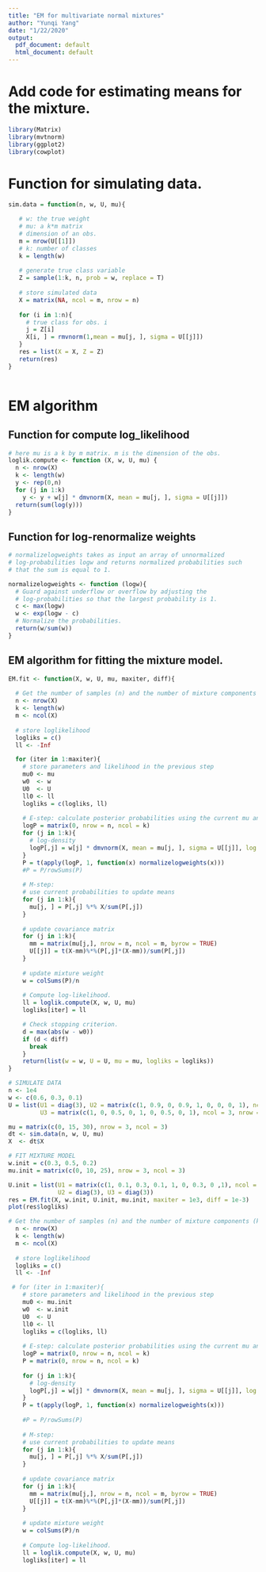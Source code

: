 ```yaml
---
title: "EM for multivariate normal mixtures"
author: "Yunqi Yang"
date: "1/22/2020"
output:
  pdf_document: default
  html_document: default
---
```


# Add code for estimating means for the mixture. 

```r
library(Matrix)
library(mvtnorm)
library(ggplot2)
library(cowplot)
```


# Function for simulating data.

```r
sim.data = function(n, w, U, mu){

   # w: the true weight
   # mu: a k*m matrix 
   # dimension of an obs. 
   m = nrow(U[[1]])
   # k: number of classes
   k = length(w)
   
   # generate true class variable  
   Z = sample(1:k, n, prob = w, replace = T)  
    
   # store simulated data
   X = matrix(NA, ncol = m, nrow = n)
   
   for (i in 1:n){
     # true class for obs. i 
     j = Z[i]
     X[i, ] = rmvnorm(1,mean = mu[j, ], sigma = U[[j]])
   }
   res = list(X = X, Z = Z)
   return(res)
}
                  
```


# EM algorithm 

## Function for compute log_likelihood

```r

# here mu is a k by m matrix. m is the dimension of the obs. 
loglik.compute <- function (X, w, U, mu) {
  n <- nrow(X)
  k <- length(w)
  y <- rep(0,n)
  for (j in 1:k)
    y <- y + w[j] * dmvnorm(X, mean = mu[j, ], sigma = U[[j]])
  return(sum(log(y)))
}

```


## Function for log-renormalize weights
```r

# normalizelogweights takes as input an array of unnormalized
# log-probabilities logw and returns normalized probabilities such
# that the sum is equal to 1.

normalizelogweights <- function (logw){
  # Guard against underflow or overflow by adjusting the
  # log-probabilities so that the largest probability is 1.
  c <- max(logw)
  w <- exp(logw - c)
  # Normalize the probabilities.
  return(w/sum(w))
}

```



## EM algorithm for fitting the mixture  model.
```r

EM.fit <- function(X, w, U, mu, maxiter, diff){
  
  # Get the number of samples (n) and the number of mixture components (k)
  n <- nrow(X)
  k <- length(w)
  m <- ncol(X)
  
  # store loglikelihood
  logliks = c()
  ll <- -Inf

  for (iter in 1:maxiter){
    # store parameters and likelihood in the previous step 
    mu0 <- mu
    w0  <- w
    U0  <- U
    ll0 <- ll 
    logliks = c(logliks, ll)
  
    # E-step: calculate posterior probabilities using the current mu and sigmas
    logP = matrix(0, nrow = n, ncol = k)
    for (j in 1:k){
      # log-density 
      logP[,j] = w[j] * dmvnorm(X, mean = mu[j, ], sigma = U[[j]], log = TRUE)
    }
    P = t(apply(logP, 1, function(x) normalizelogweights(x)))
    #P = P/rowSums(P)   
  
    # M-step: 
    # use current probabilities to update means
    for (j in 1:k){
      mu[j, ] = P[,j] %*% X/sum(P[,j])
    }
    
    # update covariance matrix 
    for (j in 1:k){
      mm = matrix(mu[j,], nrow = n, ncol = m, byrow = TRUE)
      U[[j]] = t(X-mm)%*%(P[,j]*(X-mm))/sum(P[,j])
    }
  
    # update mixture weight
    w = colSums(P)/n
    
    # Compute log-likelihood.
    ll = loglik.compute(X, w, U, mu)
    logliks[iter] = ll

    # Check stopping criterion.
    d = max(abs(w - w0))
    if (d < diff)
      break
    }
    return(list(w = w, U = U, mu = mu, logliks = logliks))
}

```


```r

# SIMULATE DATA
n <- 1e4
w <- c(0.6, 0.3, 0.1)
U = list(U1 = diag(3), U2 = matrix(c(1, 0.9, 0, 0.9, 1, 0, 0, 0, 1), ncol = 3, nrow =3),
         U3 = matrix(c(1, 0, 0.5, 0, 1, 0, 0.5, 0, 1), ncol = 3, nrow = 3))

mu = matrix(c(0, 15, 30), nrow = 3, ncol = 3)
dt <- sim.data(n, w, U, mu)
X  <- dt$X

```


```r

# FIT MIXTURE MODEL
w.init = c(0.3, 0.5, 0.2)
mu.init = matrix(c(0, 10, 25), nrow = 3, ncol = 3)

U.init = list(U1 = matrix(c(1, 0.1, 0.3, 0.1, 1, 0, 0.3, 0 ,1), ncol = 3, nrow =3), 
              U2 = diag(3), U3 = diag(3))
res = EM.fit(X, w.init, U.init, mu.init, maxiter = 1e3, diff = 1e-3)
plot(res$logliks)

```




```r


# Get the number of samples (n) and the number of mixture components (k)
  n <- nrow(X)
  k <- length(w)
  m <- ncol(X)
  
  # store loglikelihood
  logliks = c()
  ll <- -Inf

 # for (iter in 1:maxiter){
    # store parameters and likelihood in the previous step 
    mu0 <- mu.init
    w0  <- w.init
    U0  <- U
    ll0 <- ll 
    logliks = c(logliks, ll)
  
    # E-step: calculate posterior probabilities using the current mu and sigmas
    logP = matrix(0, nrow = n, ncol = k)
    P = matrix(0, nrow = n, ncol = k)
    
    for (j in 1:k){
      # log-density 
      logP[,j] = w[j] * dmvnorm(X, mean = mu[j, ], sigma = U[[j]], log = TRUE)
    }
    P = t(apply(logP, 1, function(x) normalizelogweights(x)))
    
    #P = P/rowSums(P)   
  
    # M-step: 
    # use current probabilities to update means
    for (j in 1:k){
      mu[j, ] = P[,j] %*% X/sum(P[,j])
    }
    
    # update covariance matrix 
    for (j in 1:k){
      mm = matrix(mu[j,], nrow = n, ncol = m, byrow = TRUE)
      U[[j]] = t(X-mm)%*%(P[,j]*(X-mm))/sum(P[,j])
    }
  
    # update mixture weight
    w = colSums(P)/n
    
    # Compute log-likelihood.
    ll = loglik.compute(X, w, U, mu)
    logliks[iter] = ll
```







